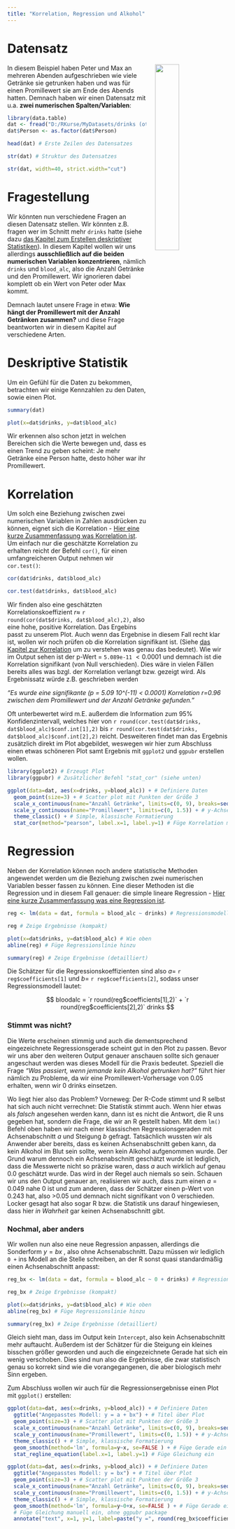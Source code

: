 ```yaml
---
title: "Korrelation, Regression und Alkohol"
---
```


# Datensatz

<img src="images/drinkspetermax.PNG" style="width:33%; margin-left: 20px" align="right">

In diesem Beispiel haben Peter und Max an mehreren Abenden aufgeschrieben wie viele Getränke sie getrunken haben und was für einen Promillewert sie am Ende des Abends hatten. Demnach haben wir einen Datensatz mit u.a. **zwei numerischen Spalten/Variablen**:

```r
library(data.table)
dat <- fread("D:/RKurse/MyDatasets/drinks (other) LM.txt")
dat$Person <- as.factor(dat$Person)
```

```r
head(dat) # Erste Zeilen des Datensatzes
```
```r
str(dat) # Struktur des Datensatzes
```
```r
str(dat, width=40, strict.width="cut")
```

# Fragestellung
Wir könnten nun verschiedene Fragen an diesen Datensatz stellen. Wir könnten z.B. fragen wer im Schnitt mehr `drinks` hatte (siehe dazu [das Kapitel zum Erstellen deskriptiver Statistiken](DatR_descriptiveStats.html)). In diesem Kapitel wollen wir uns allerdings **ausschließlich auf die beiden numerischen Variablen konzentrieren**, nämlich `drinks` und `blood_alc`, also die Anzahl Getränke und den Promillewert. Wir ignorieren dabei komplett ob ein Wert von Peter oder Max kommt.

Demnach lautet unsere Frage in etwa: **Wie hängt der Promillewert mit der Anzahl Getränken zusammen?** und diese Frage beantworten wir in diesem Kapitel auf verschiedene Arten.

# Deskriptive Statistik
Um ein Gefühl für die Daten zu bekommen, betrachten wir einige Kennzahlen zu den Daten, sowie einen Plot.

<div class = "row"> <div class = "col-md-6">
```r
summary(dat)
```
</div> <div class = "col-md-6">
```r
plot(x=dat$drinks, y=dat$blood_alc)
```
</div> </div>

Wir erkennen also schon jetzt in welchen Bereichen sich die Werte bewegen und, dass es einen Trend zu geben scheint: Je mehr Getränke eine Person hatte, desto höher war ihr Promillewert. 

# Korrelation
Um solch eine Beziehung zwischen zwei numerischen Variablen in Zahlen ausdrücken zu können, eignet sich die Korrelation - [Hier eine kurze Zusammenfassung was Korrelation ist](stat_Korrelation.html). Um einfach nur die geschätzte Korrelation zu erhalten reicht der Befehl `cor()`, für einen umfangreicheren Output nehmen wir `cor.test()`:

<div class = "row"> <div class = "col-md-6">
```r
cor(dat$drinks, dat$blood_alc)
```
</div> <div class = "col-md-6">
```r
cor.test(dat$drinks, dat$blood_alc)
```
</div> </div>

Wir finden also eine geschätzten Korrelationskoeffizient $r \approx$ `r round(cor(dat$drinks, dat$blood_alc),2)`, also eine hohe, positive Korrelation. Das Ergebins passt zu unserem Plot. Auch wenn das Ergebnise in diesem Fall recht klar ist, wollen wir noch prüfen ob die Korrelation signifikant ist. (Siehe [das Kapitel zur Korrelation](stat_Korrelation.html) um zu verstehen was genau das bedeutet). Wie wir im Output sehen ist der p-Wert $=$ `5.089e-11` $< 0.0001$ und demnach ist die Korrelation signifikant (von Null verschieden). Dies wäre in vielen Fällen bereits alles was bzgl. der Korrelation verlangt bzw. gezeigt wird. Als Ergebnissatz würde z.B. geschrieben werden 

*"Es wurde eine signifikante (p = 5.09 10^(-11) < 0.0001) Korrelation r=0.96 zwischen dem Promillewert und der Anzahl Getränke gefunden."* 

Oft unterbewertet wird m.E. außerdem die Information zum 95% Konfidenzintervall, welches hier von `r round(cor.test(dat$drinks, dat$blood_alc)$conf.int[1],2)` bis `r round(cor.test(dat$drinks, dat$blood_alc)$conf.int[2],2)` reicht. Desweiteren findet man das Ergebnis zusätzlich direkt im Plot abgebildet, weswegen wir hier zum Abschluss einen etwas schöneren Plot samt Ergebnis mit `ggplot2` und `ggpubr` erstellen wollen.

```r
library(ggplot2) # Erzeugt Plot
library(ggpubr) # Zusätzlicher Befehl "stat_cor" (siehe unten)
```
```r
ggplot(data=dat, aes(x=drinks, y=blood_alc)) + # Definiere Daten
  geom_point(size=3) + # Scatter plot mit Punkten der Größe 3
  scale_x_continuous(name="Anzahl Getränke", limits=c(0, 9), breaks=seq(0, 9, by=1)) + # x-Achse
  scale_y_continuous(name="Promillewert", limits=c(0, 1.5)) + # y-Achse
  theme_classic() + # Simple, klassische Formatierung
  stat_cor(method="pearson", label.x=1, label.y=1) # Füge Korrelation mit p-Wert ein
```

# Regression
Neben der Korrelation können noch andere statistische Methoden angewendet werden um die Beziehung zwischen zwei numerischen Variablen besser fassen zu können. Eine dieser Methoden ist die Regression und in diesem Fall genauer: die simple lineare Regression - [Hier eine kurze Zusammenfassung was eine Regression ist](stat_Regression.html).

```r
reg <- lm(data = dat, formula = blood_alc ~ drinks) # Regressionsmodell y = a + bx
```

<div class = "row"> <div class = "col-md-6">
```r
reg # Zeige Ergebnisse (kompakt)
```
</div> <div class = "col-md-6">
```r
plot(x=dat$drinks, y=dat$blood_alc) # Wie oben
abline(reg) # Füge Regressionslinie hinzu
```
</div> </div>

```r
summary(reg) # Zeige Ergebnisse (detailliert)
```

Die Schätzer für die Regressionskoeffizienten sind also $a=$ `r reg$coefficients[1]` und $b=$ `r reg$coefficients[2]`, sodass unser Regressionsmodell lautet:

$$ bloodalc = `r round(reg$coefficients[1],2)` + `r round(reg$coefficients[2],2)` drinks $$

### Stimmt was nicht?
Die Werte erscheinen stimmig und auch die dementsprechend eingezeichnete Regressionsgerade scheint gut in den Plot zu passen. Bevor wir uns aber den weiteren Output genauer anschauen sollte sich genauer angeschaut werden was dieses Modell für die Praxis bedeutet. Speziell die Frage *"Was passiert, wenn jemande kein Alkohol getrunken hat?"* führt hier nämlich zu Probleme, da wir eine Promillewert-Vorhersage von 0.05 erhalten, wenn wir 0 drinks einsetzen. 

Wo liegt hier also das Problem? Vorneweg: Der R-Code stimmt und R selbst hat sich auch nicht verrechnet: Die Statistik stimmt auch. Wenn hier etwas als *falsch* angesehen werden kann, dann ist es nicht die Antwort, die R uns gegeben hat, sondern die Frage, die wir an R gestellt haben. Mit dem `lm()` Befehl oben haben wir nach einer klassischen Regressionsgeraden mit Achsenabschnitt $a$ und Steigung $b$ gefragt. Tatsächlich wussten wir als Anwender aber bereits, dass es keinen Achsenabschnitt geben kann, da kein Alkohol im Blut sein sollte, wenn kein Alkohol aufgenommen wurde. Der Grund warum dennoch ein Achsenabschnitt geschätzt wurde ist lediglich, dass die Messwerte nicht so präzise waren, dass $a$ auch wirklich auf genau 0.0 geschätzt wurde. Das wird in der Regel auch niemals so sein. Schauen wir uns den Output genauer an, realisieren wir auch, dass zum einen $a=0.049$ nahe 0 ist und zum anderen, dass der Schätzer einen p-Wert von 0.243 hat, also >0.05 und demnach nicht signifikant von 0 verschieden. Locker gesagt hat also sogar R bzw. die Statistik uns darauf hingewiesen, dass hier *in Wahrheit* gar keinen Achsenabschnitt gibt.

### Nochmal, aber anders
Wir wollen nun also eine neue Regression anpassen, allerdings die Sonderform $y=bx$ , also ohne Achsenabschnitt. Dazu müssen wir lediglich `0 +` ins Modell an die Stelle schreiben, an der R sonst quasi standardmäßig einen Achsenabschnitt anpasst:

```r
reg_bx <- lm(data = dat, formula = blood_alc ~ 0 + drinks) # Regressionsmodell y = bx
```

<div class = "row"> <div class = "col-md-6">
```r
reg_bx # Zeige Ergebnisse (kompakt)
```
</div> <div class = "col-md-6">
```r
plot(x=dat$drinks, y=dat$blood_alc) # Wie oben
abline(reg_bx) # Füge Regressionslinie hinzu
```
</div> </div>

```r
summary(reg_bx) # Zeige Ergebnisse (detailliert)
```

Gleich sieht man, dass im Output kein `Intercept`, also kein Achsenabschnitt mehr auftaucht. Außerdem ist der Schätzer für die Steigung ein kleines bisschen größer geworden und auch die eingezeichnete Gerade hat sich ein wenig verschoben. Dies sind nun also die Ergebnisse, die zwar statistisch genau so korrekt sind wie die vorangegangenen, die aber biologisch mehr Sinn ergeben. 

Zum Abschluss wollen wir auch für die Regressionsergebnisse einen Plot mit `ggplot()` erstellen:

```r
ggplot(data=dat, aes(x=drinks, y=blood_alc)) + # Definiere Daten
  ggtitle("Angepasstes Modell: y = a + bx") + # Titel über Plot
  geom_point(size=3) + # Scatter plot mit Punkten der Größe 3
  scale_x_continuous(name="Anzahl Getränke", limits=c(0, 9), breaks=seq(0, 9, by=1)) + # x-Achse
  scale_y_continuous(name="Promillewert", limits=c(0, 1.5)) + # y-Achse
  theme_classic() + # Simple, klassische Formatierung
  geom_smooth(method='lm', formula=y~x, se=FALSE ) + # Füge Gerade ein
  stat_regline_equation(label.x=1, label.y=1) # Füge Gleichung ein
```

```r
ggplot(data=dat, aes(x=drinks, y=blood_alc)) + # Definiere Daten
  ggtitle("Angepasstes Modell: y = bx") + # Titel über Plot
  geom_point(size=3) + # Scatter plot mit Punkten der Größe 3
  scale_x_continuous(name="Anzahl Getränke", limits=c(0, 9), breaks=seq(0, 9, by=1)) + # x-Achse
  scale_y_continuous(name="Promillewert", limits=c(0, 1.5)) + # y-Achse
  theme_classic() + # Simple, klassische Formatierung
  geom_smooth(method='lm', formula=y~0+x, se=FALSE ) + # Füge Gerade ein
  # Füge Gleichung manuell ein, ohne ggpubr package
  annotate("text", x=1, y=1, label=paste("y =", round(reg_bx$coefficients,2), "x")) 
```

